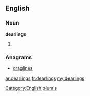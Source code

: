 ==English==

===Noun===
'''dearlings'''

# {{plural of|[[dearling]]}}

===Anagrams===
* [[draglines#English|draglines]]

[[Category:English plurals]]

[[ar:dearlings]]
[[fr:dearlings]]
[[my:dearlings]]